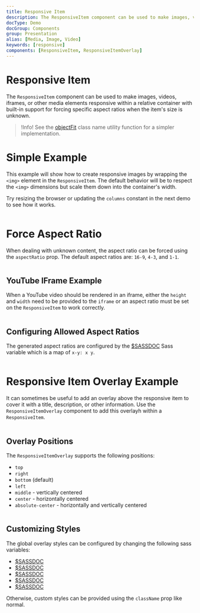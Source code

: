```yaml
---
title: Responsive Item
description: The ResponsiveItem component can be used to make images, videos, iframes, or other media elements responsive within a relative container with built-in support for forcing specific aspect ratios when the item's size is unknown.
docType: Demo
docGroup: Components
group: Presentation
alias: [Media, Image, Video]
keywords: [responsive]
components: [ResponsiveItem, ResponsiveItemOverlay]
---
```


# Responsive Item

The `ResponsiveItem` component can be used to make images, videos, iframes, or
other media elements responsive within a relative container with built-in
support for forcing specific aspect ratios when the item's size is unknown.

> !Info! See the [objectFit](/utils/object-fit) class name utility function
> for a simpler implementation.

# Simple Example

This example will show how to create responsive images by wrapping the
`<img>` element in the `ResponsiveItem`. The default behavior
will be to respect the `<img>` dimensions but scale them down into the
container's width.

Try resizing the browser or updating the `columns` constant in the next
demo to see how it works.

```demo source="./SimpleExample.tsx"

```

# Force Aspect Ratio

When dealing with unknown content, the aspect ratio can be forced using
the `aspectRatio` prop. The default aspect ratios are:
`16-9`, `4-3`, and `1-1`.

```demo source="./ForceAspectRatio.tsx"

```

## YouTube IFrame Example

When a YouTube video should be rendered in an iframe, either the `height` and
`width` need to be provided to the `iframe` or an aspect ratio must be set on
the `ResponsiveItem` to work correctly.

```demo source="./YouTubeIFrame.tsx"

```

## Configuring Allowed Aspect Ratios

The generated aspect ratios are configured by the
[$SASSDOC](responsive-item-aspect-ratios) Sass variable which is a map of
`x-y: x y`.

```demo source="./ConfiguringAllowedAspectRatios.tsx"

```

# Responsive Item Overlay Example

It can sometimes be useful to add an overlay above the responsive item to cover
it with a title, description, or other information. Use the `ResponsiveItemOverlay`
component to add this overlayh within a `ResponsiveItem`.

```demo source="./ResponsiveItemOverlayExample.tsx"

```

## Overlay Positions

The `ResponsiveItemOverlay` supports the following positions:

- `top`
- `right`
- `bottom` (default)
- `left`
- `middle` - vertically centered
- `center` - horizontally centered
- `absolute-center` - horizontally and vertically centered

```demo source="./OverlayPositions.tsx"

```

## Customizing Styles

The global overlay styles can be configured by changing the following sass variables:

- [$SASSDOC](responsive-item-overlay-background-color)
- [$SASSDOC](responsive-item-overlay-color)
- [$SASSDOC](responsive-item-overlay-z-index)
- [$SASSDOC](responsive-item-overlay-padding)
- [$SASSDOC](responsive-item-overlay-horizontal-width)

Otherwise, custom styles can be provided using the `className` prop like normal.

```demo source="./CustomizingStyles.tsx"

```
